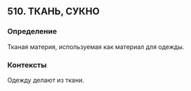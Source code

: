 ## 510. ТКАНЬ, СУКНО
### Определение
Тканая материя, используемая как материал для одежды.

### Контексты
Одежду делают из ткани.

